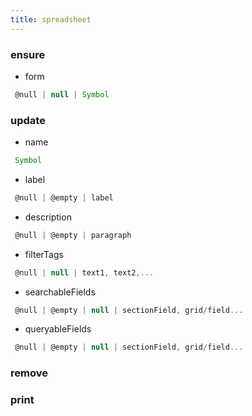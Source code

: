 ```yaml
---
title: spreadsheet
---
```


### ensure

- form
```js 
 @null | null | Symbol
```

### update

- name
```js 
 Symbol
```
- label
```js 
 @null | @empty | label
```
- description
```js 
 @null | @empty | paragraph
```
- filterTags
```js 
 @null | null | text1, text2,...
```
- searchableFields
```js 
 @null | @empty | null | sectionField, grid/field...
```
- queryableFields
```js 
 @null | @empty | null | sectionField, grid/field...
```

### remove


### print


